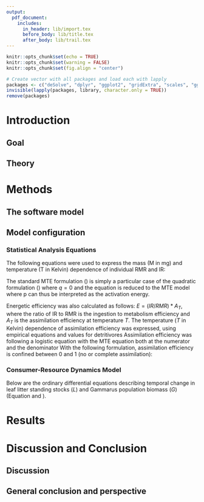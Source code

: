 ```yaml
---
output:
  pdf_document:
    includes:
      in_header: lib/import.tex
      before_body: lib/title.tex
      after_body: lib/trail.tex
---
```


```r
knitr::opts_chunk$set(echo = TRUE)
knitr::opts_chunk$set(warning = FALSE)
knitr::opts_chunk$set(fig.align = "center")

# Create vector with all packages and load each with lapply
packages <- c("deSolve", "dplyr", "ggplot2", "gridExtra", "scales", "ggpubr", "reshape2")
invisible(lapply(packages, library, character.only = TRUE))
remove(packages)
```

\newpage
<!-- (Introduction) -->
# Introduction
<!-- Introduction of the research and introduction research questions -->

## Goal
<!-- - Describe Goal (not the educational goal but the research goal) -->
<!-- - Describe how you reach the goal (e.g. make model and figures, use different setting) -->
<!-- - formulate hypothesis -->

## Theory
<!-- - Describe biological model -->
<!-- - Picture of the biological model -->

<!-- Give an explanation of the model with citations of source `\cite{Soertaert10}` and formula explanation. -->

<!-- Describe each element and the transformations -->


\newpage
<!-- (Methods) -->
# Methods
## The software model
<!-- - Describe the software tools used, as well as the libraries -->
<!-- - Describe the software implementation -->

## Model configuration
<!-- Explain chosen initial state, parameter values and time sequence. Use tables with values. -->

### Statistical Analysis Equations
The following equations were used to express the mass (M in mg) and temperature (T in Kelvin) dependence of individual RMR and IR:

\begin{equation} \label{eq:mte_standard} \tag{1a}
  I = \alpha M^b e^{Ea\left(\frac{ {T}-{T_0} }{ {k_B}{T_0}{T} }\right)}
\end{equation}
\begin{equation} \label{eq:mte_quadratic} \tag{1b}
  I = \alpha M^b e^{p\left(\frac{ {T}-{T_0} }{ {k_B}{T_0}{T} }\right) - q{\left(\frac{ {T}-{T_0} }{ {k_B}{T_0}{T} }\right)}^2}
\end{equation}

The standard MTE formulation (\ref{eq:mte_standard}) is simply a particular case of the quadratic formulation (\ref{eq:mte_quadratic}) where $q = 0$ and 
the equation is reduced to the MTE model where p can thus be interpreted as the activation energy.

Energetic efficiency was also calculated as follows: $E = (IR/RMR) * A_T$, where the ratio of IR to RMR is the ingestion to metabolism efficiency and $A_T$ is the assimilation efficiency at temperature $T$. The temperature ($T$ in Kelvin) dependence of assimilation efficiency was expressed, using empirical equations and values for detritivores Assimilation efficiency was following a logistic equation with the MTE equation both at the numerator and the denominator
With the following formulation, assimilation efficiency is confined between 0 and 1 (no or complete assimilation):

\begin{equation} \label{eq:assimilation_efficiency} \tag{2}
  A_{T} = \frac{    {\alpha e}^{Ea\left(\frac{ {T}-{T_0} }{ {k_B}{T_0}{T} }\right)} }
               {1 + {\alpha e}^{Ea\left(\frac{ {T}-{T_0} }{ {k_B}{T_0}{T} }\right)} }
\end{equation}

### Consumer-Resource Dynamics Model
Below are the ordinary differential equations describing temporal change in leaf litter standing stocks ($L$) and Gammarus population biomass ($G$) (Equation \ref{eq:ode_llss} and \ref{eq:ode_gpbm}).

\begin{equation} \label{eq:ode_llss} \tag{3a}
  \frac{ dL }{ dt } = I - f{(L)}_{\mathrm{T}}G - {k}_{\mathrm{T}}L
\end{equation}
\begin{equation} \label{eq:ode_gpbm} \tag{3b}
  \frac{ dG }{ dt } = G\left[ f{(L)}_{\mathrm{T}}A - {RMR}_{\mathrm{T}}\right]
\end{equation}


\newpage
<!-- (Results) -->
# Results
<!-- Introduction of results, how does it answer your research questions.   -->

<!-- - Describe what can be seen in such way that it leads to an answer to your research questions -->
<!-- - Give your figures a number and a descriptive title. -->
<!-- - Provide correct axis labels (unit and quantity), legend and caption. -->
<!-- - Always refer to and discuss your figures and tables in the text - they never stand alone. -->


\newpage
<!-- (Discussion and Conclusion) -->
# Discussion and Conclusion
## Discussion
<!-- - Compare your results with what is expecting from the literature and discuss differences with them. -->
<!-- - Discuss striking and surprising results. -->
<!-- - Discuss weaknesses in your research and how they could be addressed. -->

## General conclusion and perspective
<!-- Discuss what your goal was, what the end result is and how you could continue working from here. -->
